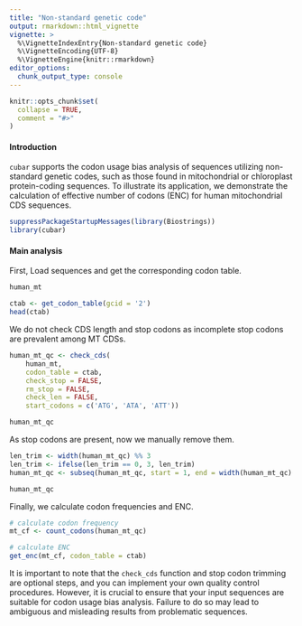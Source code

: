 ```yaml
---
title: "Non-standard genetic code"
output: rmarkdown::html_vignette
vignette: >
  %\VignetteIndexEntry{Non-standard genetic code}
  %\VignetteEncoding{UTF-8}
  %\VignetteEngine{knitr::rmarkdown}
editor_options: 
  chunk_output_type: console
---
```


```r
knitr::opts_chunk$set(
  collapse = TRUE,
  comment = "#>"
)
```

#### Introduction
`cubar` supports the codon usage bias analysis of sequences utilizing non-standard genetic codes, such as those found in mitochondrial or chloroplast protein-coding sequences. To illustrate its application, we demonstrate the calculation of effective number of codons (ENC) for human mitochondrial CDS sequences.

```r
suppressPackageStartupMessages(library(Biostrings))
library(cubar)
```

#### Main analysis
First, Load sequences and get the corresponding codon table.
```r
human_mt

ctab <- get_codon_table(gcid = '2')
head(ctab)
```

We do not check CDS length and stop codons as incomplete stop codons are prevalent among MT CDSs.
```r
human_mt_qc <- check_cds(
    human_mt,
    codon_table = ctab,
    check_stop = FALSE,
    rm_stop = FALSE,
    check_len = FALSE,
    start_codons = c('ATG', 'ATA', 'ATT'))

human_mt_qc
```

As stop codons are present, now we manually remove them.
```r
len_trim <- width(human_mt_qc) %% 3
len_trim <- ifelse(len_trim == 0, 3, len_trim)
human_mt_qc <- subseq(human_mt_qc, start = 1, end = width(human_mt_qc) - len_trim)

human_mt_qc
```

Finally, we calculate codon frequencies and ENC.
```r
# calculate codon frequency
mt_cf <- count_codons(human_mt_qc)

# calculate ENC
get_enc(mt_cf, codon_table = ctab)
```

It is important to note that the `check_cds` function and stop codon trimming are optional steps, and you can implement your own quality control procedures. However, it is crucial to ensure that your input sequences are suitable for codon usage bias analysis. Failure to do so may lead to ambiguous and misleading results from problematic sequences.

